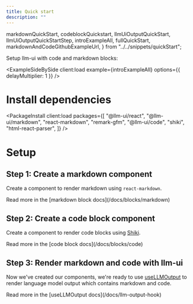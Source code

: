 ```yaml
---
title: Quick start
description: ""
---
```


  markdownQuickStart,
  codeblockQuickstart,
  llmUiOutputQuickStart,
  llmUiOutputQuickStartStep,
  introExampleAll,
  fullQuickStart,
  markdownAndCodeGithubExampleUrl,
} from "../../snippets/quickStart";

Setup llm-ui with code and markdown blocks:

<ExampleSideBySide
  client:load
  example={introExampleAll}
  options={{ delayMultiplier: 1 }}
/>

# Install dependencies

<PackageInstall
  client:load
  packages={[
    "@llm-ui/react",
    "@llm-ui/markdown",
    "react-markdown",
    "remark-gfm",
    "@llm-ui/code",
    "shiki",
    "html-react-parser",
  ]}
/>

# Setup

<CopyOrGithub
  codeToCopy={fullQuickStart}
  githubUrl={markdownAndCodeGithubExampleUrl}
/>

## Step 1: Create a markdown component

Create a component to render markdown using `react-markdown`.

<CodeBlock code={markdownQuickStart} lang="tsx" />
<CopyDocsContainer>
  <CopyExampleButton toCopy={fullQuickStart} />
  Read more in the [markdown block docs](/docs/blocks/markdown)
</CopyDocsContainer>

## Step 2: Create a code block component

Create a component to render code blocks using [Shiki](https://shiki.style).

<CodeBlock code={codeblockQuickstart} lang="tsx" />

<CopyDocsContainer>
  <CopyExampleButton toCopy={fullQuickStart} />
  Read more in the [code block docs](/docs/blocks/code)
</CopyDocsContainer>

## Step 3: Render markdown and code with llm-ui

Now we've created our components, we're ready to use [useLLMOutput](/docs/llm-output-hook) to render language model output which contains markdown and code.

<CodeBlock code={llmUiOutputQuickStartStep} lang="tsx" />
<CopyDocsContainer>
  <CopyExampleButton toCopy={fullQuickStart} />
  Read more in the [useLLMOutput docs](/docs/llm-output-hook)
</CopyDocsContainer>
